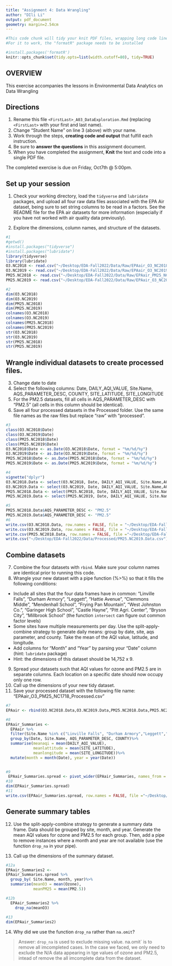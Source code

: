 ```yaml
---
title: "Assignment 4: Data Wrangling"
author: "DIli Li"
output: pdf_document
geometry: margin=2.54cm
---
```


```r
#This code chunk will tidy your knit PDF files, wrapping long code lines
#For it to work, the "formatR" package needs to be installed

#install.packages('formatR')
knitr::opts_chunk$set(tidy.opts=list(width.cutoff=80), tidy=TRUE)
```

## OVERVIEW

This exercise accompanies the lessons in Environmental Data Analytics on Data Wrangling 

## Directions
1.  Rename this file `<FirstLast>_A03_DataExploration.Rmd` (replacing `<FirstLast>` with your first and last name).
2. Change "Student Name" on line 3 (above) with your name.
3. Work through the steps, **creating code and output** that fulfill each instruction.
4. Be sure to **answer the questions** in this assignment document.
5. When you have completed the assignment, **Knit** the text and code into a single PDF file.

The completed exercise is due on Friday, Oct7th @ 5:00pm.

## Set up your session 
1. Check your working directory, load the `tidyverse` and `lubridate` packages, and upload all four raw data files associated with the EPA Air dataset, being sure to set string columns to be read in a factors. See the README file for the EPA air datasets for more information (especially if you have not worked with air quality data previously). 

2. Explore the dimensions, column names, and structure of the datasets. 
```r
#1 
#getwd()
#install.packages("tidyverse")
#install.packages("lubridate")
library(tidyverse)
library(lubridate)
O3.NC2018 <- read.csv("~/Desktop/EDA-Fall2022/Data/Raw/EPAair_O3_NC2018_raw.csv", stringAsFactors = TRUE)
O3.NC2019 <- read.csv("~/Desktop/EDA-Fall2022/Data/Raw/EPAair_O3_NC2019_raw.csv", stringAsFactors = TRUE)
PM25.NC2018 <- read.csv("~/Desktop/EDA-Fall2022/Data/Raw/EPAair_PM25_NC2018_raw.csv", stringAsFactors = TRUE)
PM25.NC2019 <- read.csv("~/Desktop/EDA-Fall2022/Data/Raw/EPAair_O3_NC2019_raw.csv", stringAsFactors = TRUE)

#2
dim(O3.NC2018)
dim(O3.NC2019)
dim(PM25.NC2018)
dim(PM25.NC2019)
colnames(O3.NC2018)
colnames(O3.NC2019)
colnames(PM25.NC2018)
colnames(PM25.NC2019)
str(O3.NC2018)
str(O3.NC2019)
str(PM25.NC2018)
str(PM25.NC2019)


```

## Wrangle individual datasets to create processed files.
3. Change date to date
4. Select the following columns: Date, DAILY_AQI_VALUE, Site.Name, AQS_PARAMETER_DESC, COUNTY, SITE_LATITUDE, SITE_LONGITUDE
5. For the PM2.5 datasets, fill all cells in AQS_PARAMETER_DESC with "PM2.5" (all cells in this column should be identical).
6. Save all four processed datasets in the Processed folder. Use the same file names as the raw files but replace "raw" with "processed".

```r
#3
class(O3.NC2018$Date)
class(O3.NC2019$Date)
class(PM25.NC2018$Date)
class(PM25.NC2019$Date)
O3.NC2018$Date <- as.Date(O3.NC2018$Date, format = "%m/%d/%y")
O3.NC2019$Date <- as.Date(O3.NC2019$Date, format = "%m/%d/%y")
PM25.NC2018$Date <- as.Date(PM25.NC2018$Date, format = "%m/%d/%y")
PM25.NC2019$Date <- as.Date(PM25.NC2019$Date, format = "%m/%d/%y")

#4
vignette("dplyr")
O3.NC2018.Data <- select(O3.NC2018, Date, DAILY_AQI_VALUE, Site.Name,AQS_PARAMETER_DESC,COUNTY, SITE_LATITUDE, SITE_LONGITUDE)
O3.NC2019.Data <- select(O3.NC2019, Date, DAILY_AQI_VALUE, Site.Name,AQS_PARAMETER_DESC,COUNTY, SITE_LATITUDE, SITE_LONGITUDE)
PM25.NC2018.Data <- select(PM25.NC2018, Date, DAILY_AQI_VALUE, Site.Name,AQS_PARAMETER_DESC,COUNTY, SITE_LATITUDE, SITE_LONGITUDE)
PM25.NC2019.Data <- select(PM25.NC2019, Date, DAILY_AQI_VALUE, Site.Name,AQS_PARAMETER_DESC,COUNTY, SITE_LATITUDE, SITE_LONGITUDE)

#5
PM25.NC2018.Data$AQS_PARAMETER_DESC <- "PM2.5"
PM25.NC2019.Data$AQS_PARAMETER_DESC <- "PM2.5"
#6
write.csv(O3.NC2018.Data, row.names = FALSE, file = "~/Desktop/EDA-Fall2022/Data/Processed/O3.NC2018.Data.csv")
write.csv(O3.NC2019.Data, row.names = FALSE, file = "~/Desktop/EDA-Fall2022/Data/Processed/O3.NC2019.Data.csv")
write.csv(PM25.NC2018.Data, row.names = FALSE, file ="~/Desktop/EDA-Fall2022/Data/Processed/PM25.NC2018.Data.csv" )
write.csv("~/Desktop/EDA-Fall2022/Data/Processed/PM25.NC2019.Data.csv")
```


## Combine datasets
7. Combine the four datasets with `rbind`. Make sure your column names are identical prior to running this code. 
8. Wrangle your new dataset with a pipe function (%>%) so that it fills the following conditions: 

* Include all sites that the four data frames have in common: "Linville Falls", "Durham Armory", "Leggett", "Hattie Avenue", "Clemmons Middle", "Mendenhall School", "Frying Pan Mountain", "West Johnston Co.", "Garinger High School", "Castle Hayne", "Pitt Agri. Center", "Bryson City", "Millbrook School" (the function `intersect` can figure out common factor levels)
* Some sites have multiple measurements per day. Use the split-apply-combine strategy to generate daily means: group by date, site, aqs parameter, and county. Take the mean of the AQI value, latitude, and longitude.
* Add columns for "Month" and "Year" by parsing your "Date" column (hint: `lubridate` package)
* Hint: the dimensions of this dataset should be 14,752 x 9.

9. Spread your datasets such that AQI values for ozone and PM2.5 are in separate columns. Each location on a specific date should now occupy only one row.
10. Call up the dimensions of your new tidy dataset.
11. Save your processed dataset with the following file name: "EPAair_O3_PM25_NC1718_Processed.csv"

```r
#7
EPAair <- rbind(O3.NC2018.Data,O3.NC2019.Data,PM25.NC2018.Data,PM25.NC2019.Data)

#8
EPAair_Summaries <-
  EPAair %>%
  filter(Site.Name %in% c("Linville Falls", "Durham Armory","Leggett","Hattie Avenue","Clemmons Middle", "Mendenhall School", "Frying Pan Mountain", "West Johnston Co.", "Garinger High School", "Castle Hayne", "Pitt Agri. Center", "Bryson City", "Millbrook School")) %>%
  group_by(Date, Site.Name, AQS_PARAMETER_DESC, COUNTY)%>%
  summarise(meanaqi = mean(DAILY_AQI_VALUE),
            meanlattitude = mean(SITE_LATITUDE),
            meanlongitude = mean(SITE_LONGITUDE))%>%
  mutate(month = month(Date), year = year(Date))
  

#9
 EPAair_Summaries.spread <- pivot_wider(EPAair_Summaries, names_from = AQS_PARAMETER_DESC, values_from = meanaqi)
#10
dim(EPAair_Summaries.spread)
#11
write.csv(EPAair_Summaries.spread, row.names = FALSE, file ="~/Desktop/EDA-Fall2022/Data/Processed/EPAair_O3_PM25_NC1718_Processed.csv")
```


## Generate summary tables
12. Use the split-apply-combine strategy to generate a summary data frame. Data should be grouped by site, month, and year. Generate the mean AQI values for ozone and PM2.5 for each group. Then, add a pipe to remove instances where a month and year are not available (use the function `drop_na` in your pipe). 

13. Call up the dimensions of the summary dataset.

```r
#12a
EPAair_Summaries2 <-
EPAair_Summaries.spread %>%
  group_by( Site.Name, month, year)%>%
  summarise(meanO3 = mean(Ozone),
            meanPM25 = mean(PM2.5))

#12b
  EPAair_Summaries2 %>% 
    drop_na(meanO3)
  
#13
dim(EPAair_Summaries2)
```

14. Why did we use the function `drop_na` rather than `na.omit`?

> Answer: `drop_na` is used to exclude missing value. na.omit` is to remove all imcompleted cases. In the case we faced, we only need to exclude the N/A data appearing in tge values of ozone and PM2.5, intead of remove the all imcomplete data from the dataset.
